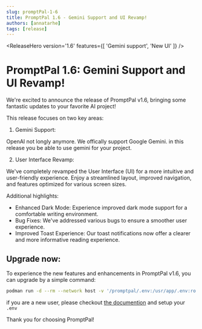 ```yaml
---
slug: promptPal-1-6
title: PromptPal 1.6 - Gemini Support and UI Revamp!
authors: [annatarhe]
tags: [release]
---
```



<ReleaseHero
    version='1.6'
    features={[
        'Gemini support',
        'New UI'
    ]}
/>

# PromptPal 1.6: Gemini Support and UI Revamp!

We're excited to announce the release of PromptPal v1.6, bringing some fantastic updates to your favorite AI project!

This release focuses on two key areas:

1. Gemini Support:

OpenAI not longly anymore. We offically support Google Gemini. in this release you be able to use gemini for your project.

2. User Interface Revamp:

We've completely revamped the User Interface (UI) for a more intuitive and user-friendly experience.
Enjoy a streamlined layout, improved navigation, and features optimized for various screen sizes.

Additional highlights:

- Enhanced Dark Mode: Experience improved dark mode support for a comfortable writing environment.
- Bug Fixes: We've addressed various bugs to ensure a smoother user experience.
- Improved Toast Experience: Our toast notifications now offer a clearer and more informative reading experience.


## Upgrade now:

To experience the new features and enhancements in PromptPal v1.6, you can upgrade by a simple command:

```bash
podman run -d --rm --network host -v '/promptpal/.env:/usr/app/.env:ro' annatarhe/prompt-pal:v1.6.0
```

if you are a new user, please checkout [the documention](https://github.com/PromptPal/PromptPal?tab=readme-ov-file#installation) and setup your `.env`

Thank you for choosing PromptPal!
